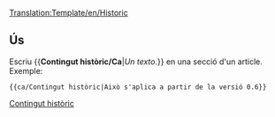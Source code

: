 <noinclude>[[Translation:Template/en/Historic]]</noinclude><includeonly>{{ca/Metacaixa d'avís| tipus  = contingut
| text   = <strong>Contingut històric</strong><br/>Aquesta pàgina o secció té contingut que ja no és rellevant per a la versió actual d'OpenTTD. Per favor, manteniu-lo intacte, ja que mostra documentació històrica.<br/>{{{1|}}}
}}</includeonly><noinclude>

==Ús==
Escriu <nowiki>{{</nowiki>'''Contingut històric/Ca'''|''Un texto.''<nowiki>}}</nowiki> en una secció d'un article. Exemple:
<pre>{{ca/Contingut històric|Això s'aplica a partir de la versió 0.6}}</pre>

{{ca/Contingut històric|Això s'aplica a partir de la versió 0.6}}

[[Category:ca/Caixes de missatges|Contingut històric]]</noinclude>